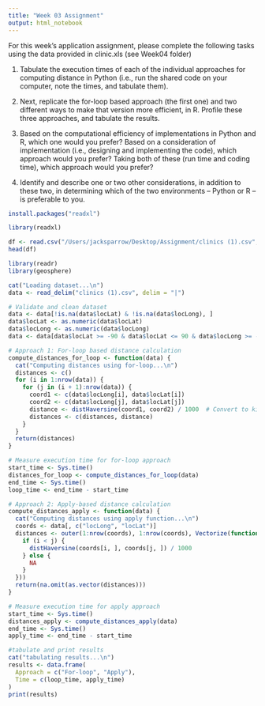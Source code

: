 ```yaml
---
title: "Week 03 Assignment"
output: html_notebook
---
```

For this week’s application assignment, please complete the following tasks using the data provided in clinic.xls (see Week04 folder)

1. Tabulate the execution times of each of the individual approaches for computing distance in Python (i.e., run the shared code on your computer, note the times, and tabulate them).

2. Next, replicate the for-loop based approach (the first one) and two different ways to make that version more efficient, in R. Profile these three approaches, and tabulate the results.

3. Based on the computational efficiency of implementations in Python and R, which one would you prefer? Based on a consideration of implementation (i.e., designing and implementing the code), which approach would you prefer? Taking both of these (run time and coding time), which approach would you prefer?

4. Identify and describe one or two other considerations, in addition to these two, in determining which of the two environments – Python or R – is preferable to you.

```r
install.packages("readxl")
```

```r
library(readxl)
```

```r
df <- read.csv("/Users/jacksparrow/Desktop/Assignment/clinics (1).csv", sep="|", header=TRUE)
head(df)
```
```r
library(readr)
library(geosphere)
```

```r
cat("Loading dataset...\n")
data <- read_delim("clinics (1).csv", delim = "|")
```
```r
# Validate and clean dataset
data <- data[!is.na(data$locLat) & !is.na(data$locLong), ]  
data$locLat <- as.numeric(data$locLat)
data$locLong <- as.numeric(data$locLong)
data <- data[data$locLat >= -90 & data$locLat <= 90 & data$locLong >= -180 & data$locLong <= 180, ]  # Keep valid coordinates
```

```r
# Approach 1: For-loop based distance calculation
compute_distances_for_loop <- function(data) {
  cat("Computing distances using for-loop...\n")
  distances <- c()
  for (i in 1:nrow(data)) {
    for (j in (i + 1):nrow(data)) {
      coord1 <- c(data$locLong[i], data$locLat[i])
      coord2 <- c(data$locLong[j], data$locLat[j])
      distance <- distHaversine(coord1, coord2) / 1000  # Convert to kilometers
      distances <- c(distances, distance)
    }
  }
  return(distances)
}
```

```r
# Measure execution time for for-loop approach
start_time <- Sys.time()
distances_for_loop <- compute_distances_for_loop(data)
end_time <- Sys.time()
loop_time <- end_time - start_time
```
```r
# Approach 2: Apply-based distance calculation
compute_distances_apply <- function(data) {
  cat("Computing distances using apply function...\n")
  coords <- data[, c("locLong", "locLat")]
  distances <- outer(1:nrow(coords), 1:nrow(coords), Vectorize(function(i, j) {
    if (i < j) {
      distHaversine(coords[i, ], coords[j, ]) / 1000  
    } else {
      NA
    }
  }))
  return(na.omit(as.vector(distances)))
}
```

```r
# Measure execution time for apply approach
start_time <- Sys.time()
distances_apply <- compute_distances_apply(data)
end_time <- Sys.time()
apply_time <- end_time - start_time
```

```r
#tabulate and print results
cat("tabulating results...\n")
results <- data.frame(
  Approach = c("For-loop", "Apply"),
  Time = c(loop_time, apply_time)
)
print(results)
```
